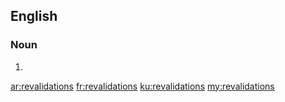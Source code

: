 ==English==

===Noun===
{{head|en|plural}}

# {{plural of|revalidation|lang=en}}

[[ar:revalidations]]
[[fr:revalidations]]
[[ku:revalidations]]
[[my:revalidations]]